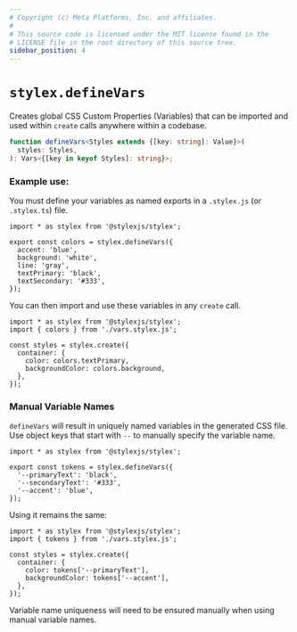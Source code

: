 ```yaml
---
# Copyright (c) Meta Platforms, Inc. and affiliates.
#
# This source code is licensed under the MIT license found in the
# LICENSE file in the root directory of this source tree.
sidebar_position: 4
---
```


# `stylex.defineVars`

Creates global CSS Custom Properties (Variables) that can be imported and used
within `create` calls anywhere within a codebase.

```ts
function defineVars<Styles extends {[key: string]: Value}>(
  styles: Styles,
): Vars<{[key in keyof Styles]: string}>;
```

### Example use:

You must define your variables as named exports in a `.stylex.js` (or
`.stylex.ts`) file.

```tsx title="vars.stylex.js"
import * as stylex from '@stylexjs/stylex';

export const colors = stylex.defineVars({
  accent: 'blue',
  background: 'white',
  line: 'gray',
  textPrimary: 'black',
  textSecondary: '#333',
});
```

You can then import and use these variables in any `create` call.

```tsx
import * as stylex from '@stylexjs/stylex';
import { colors } from './vars.stylex.js';

const styles = stylex.create({
  container: {
    color: colors.textPrimary,
    backgroundColor: colors.background,
  },
});
```

### Manual Variable Names

`defineVars` will result in uniquely named variables in the generated CSS file.
Use object keys that start with `--` to manually specify the variable name.

```tsx title="vars.stylex.js"
import * as stylex from '@stylexjs/stylex';

export const tokens = stylex.defineVars({
  '--primaryText': 'black',
  '--secondaryText': '#333',
  '--accent': 'blue',
});
```

Using it remains the same:

```tsx
import * as stylex from '@stylexjs/stylex';
import { tokens } from './vars.stylex.js';

const styles = stylex.create({
  container: {
    color: tokens['--primaryText'],
    backgroundColor: tokens['--accent'],
  },
});
```

Variable name uniqueness will need to be ensured manually when using manual variable names.